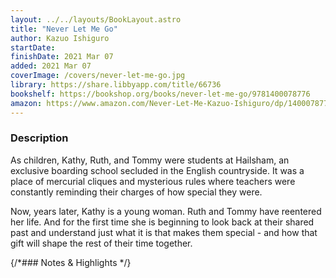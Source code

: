 ```yaml
---
layout: ../../layouts/BookLayout.astro
title: "Never Let Me Go"
author: Kazuo Ishiguro
startDate:
finishDate: 2021 Mar 07
added: 2021 Mar 07
coverImage: /covers/never-let-me-go.jpg
library: https://share.libbyapp.com/title/66736
bookshelf: https://bookshop.org/books/never-let-me-go/9781400078776
amazon: https://www.amazon.com/Never-Let-Me-Kazuo-Ishiguro/dp/1400078776/
---
```


<ReadingTime
  startDate  = {frontmatter.startDate}
  finishDate = {frontmatter.finishDate}
/>

### Description
As children, Kathy, Ruth, and Tommy were students at Hailsham, an exclusive boarding school secluded in the English countryside. It was a place of mercurial cliques and mysterious rules where teachers were constantly reminding their charges of how special they were.

Now, years later, Kathy is a young woman. Ruth and Tommy have reentered her life. And for the first time she is beginning to look back at their shared past and understand just what it is that makes them special - and how that gift will shape the rest of their time together.

{/*### Notes & Highlights */}

<BuyBook
  library   = {frontmatter.library}
  bookshelf = {frontmatter.bookshelf}
  amazon    = {frontmatter.amazon}
/>
